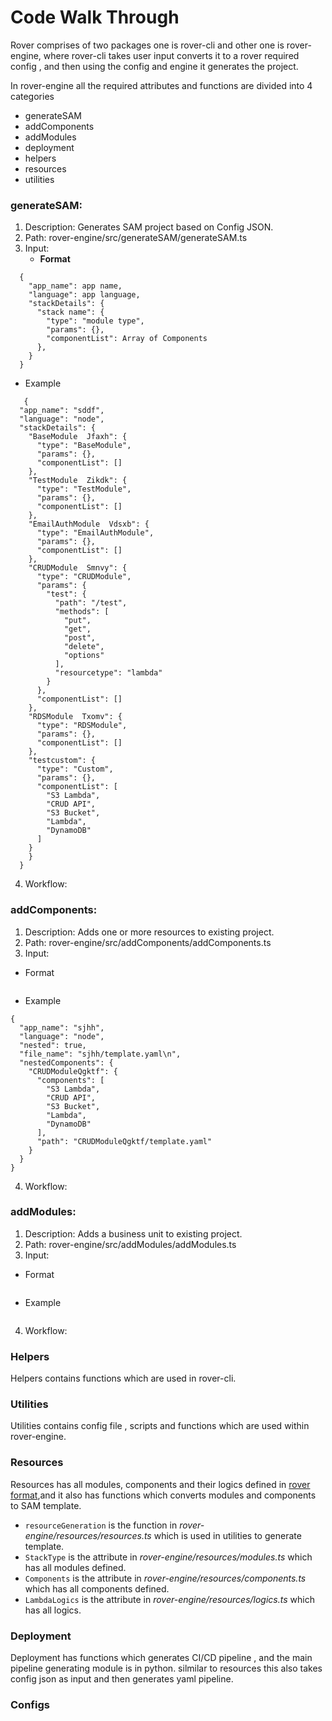 # Code Walk Through


Rover comprises of two packages one is rover-cli and other one is rover-engine, where rover-cli takes user input converts it to a rover required config  , and then using the config and engine it generates the project.

In rover-engine all the required attributes and functions are divided into 4 categories

  * generateSAM
  * addComponents
  * addModules
  * deployment
  * helpers
  * resources
  * utilities

### generateSAM: 
1. Description: Generates SAM project based on Config JSON.
2. Path: rover-engine/src/generateSAM/generateSAM.ts
3. Input:
    * **Format** 
```
  {
    "app_name": app name,
    "language": app language,
    "stackDetails": {
      "stack name": {
        "type": "module type",
        "params": {},
        "componentList": Array of Components
      },
    }
  }
  ```
  * Example
```
   {
  "app_name": "sddf",
  "language": "node",
  "stackDetails": {
    "BaseModule  Jfaxh": {
      "type": "BaseModule",
      "params": {},
      "componentList": []
    },
    "TestModule  Zikdk": {
      "type": "TestModule",
      "params": {},
      "componentList": []
    },
    "EmailAuthModule  Vdsxb": {
      "type": "EmailAuthModule",
      "params": {},
      "componentList": []
    },
    "CRUDModule  Smnvy": {
      "type": "CRUDModule",
      "params": {
        "test": {
          "path": "/test",
          "methods": [
            "put",
            "get",
            "post",
            "delete",
            "options"
          ],
          "resourcetype": "lambda"
        }
      },
      "componentList": []
    },
    "RDSModule  Txomv": {
      "type": "RDSModule",
      "params": {},
      "componentList": []
    },
    "testcustom": {
      "type": "Custom",
      "params": {},
      "componentList": [
        "S3 Lambda",
        "CRUD API",
        "S3 Bucket",
        "Lambda",
        "DynamoDB"
      ]
    }
    }
  }
```
4. Workflow:
### addComponents: 
1. Description: Adds one or more resources  to existing project.
2. Path: rover-engine/src/addComponents/addComponents.ts
3. Input:
* Format 
```
```
* Example
```
{
  "app_name": "sjhh",
  "language": "node",
  "nested": true,
  "file_name": "sjhh/template.yaml\n",
  "nestedComponents": {
    "CRUDModuleQgktf": {
      "components": [
        "S3 Lambda",
        "CRUD API",
        "S3 Bucket",
        "Lambda",
        "DynamoDB"
      ],
      "path": "CRUDModuleQgktf/template.yaml"
    }
  }
}
```
4. Workflow:
### addModules: 
1. Description: Adds a business unit to existing project.
2. Path: rover-engine/src/addModules/addModules.ts
3. Input:
* Format 
```

```
* Example
```

```
4. Workflow:


### Helpers
Helpers contains functions which are used in rover-cli.

### Utilities
Utilities contains config file , scripts and functions which are used within rover-engine.

### Resources
Resources has all modules, components and their logics defined in [rover format](Define%20new%20Components%20or%20Module),and it also has functions which converts modules and components to SAM template.
* `resourceGeneration` is the  function   in *rover-engine/resources/resources.ts* which is used in utilities to generate template. 
* `StackType` is the attribute in *rover-engine/resources/modules.ts* which has all modules defined.
* `Components` is the attribute in *rover-engine/resources/components.ts* which has all components defined.
* `LambdaLogics` is the attribute in  *rover-engine/resources/logics.ts* which has all logics.

### Deployment
Deployment has functions which generates CI/CD pipeline , and the main pipeline generating module is in python.
silmilar to resources this also takes config json as input and then generates yaml pipeline.  

### Configs